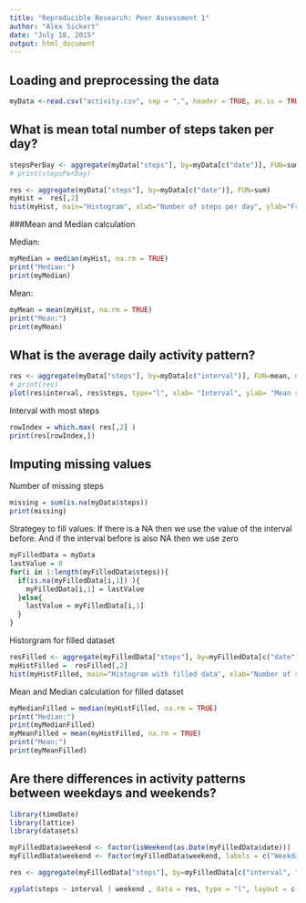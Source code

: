 ```yaml
---
title: "Reproducible Research: Peer Assessment 1"
author: "Alex Sickert"
date: "July 18, 2015"
output: html_document
---
```



## Loading and preprocessing the data


```r
myData <-read.csv("activity.csv", sep = ",", header = TRUE, as.is = TRUE)
```


## What is mean total number of steps taken per day?

```r
stepsPerDay <- aggregate(myData["steps"], by=myData[c("date")], FUN=sum)
# print(stepsPerDay)
```



```r
res <- aggregate(myData["steps"], by=myData[c("date")], FUN=sum)
myHist =  res[,2]
hist(myHist, main="Histogram", xlab="Number of steps per day", ylab="Frequency")
```


###Mean and Median calculation

Median:

```r
myMedian = median(myHist, na.rm = TRUE)
print("Median:")
print(myMedian)

```

Mean:

```r

myMean = mean(myHist, na.rm = TRUE)
print("Mean:")
print(myMean)
```

## What is the average daily activity pattern?

```r
res <- aggregate(myData["steps"], by=myData[c("interval")], FUN=mean, na.rm=TRUE)
# print(res)
plot(res$interval, res$steps, type="l", xlab= "Interval", ylab= "Mean steps",  lwd=2)
```

Interval with most steps
```r
rowIndex = which.max( res[,2] )
print(res[rowIndex,])
```

## Imputing missing values

Number of missing steps

```r
missing = sum(is.na(myData$steps))
print(missing)
```


Strategey to fill values: If there is a NA then we use the value of the interval before. And if the interval before is also NA then we use zero

```r
myFilledData = myData
lastValue = 0 
for(i in 1:length(myFilledData$steps)){
  if(is.na(myFilledData[i,1]) ){
    myFilledData[i,1] = lastValue
  }else{
    lastValue = myFilledData[i,1]
  }
}
```


Historgram for filled dataset 

```r
resFilled <- aggregate(myFilledData["steps"], by=myFilledData[c("date")], FUN=sum)
myHistFilled =  resFilled[,2]
hist(myHistFilled, main="Histogram with filled data", xlab="Number of steps per day", ylab="Frequency")
```



Mean and Median calculation for filled dataset

```r
myMedianFilled = median(myHistFilled, na.rm = TRUE)
print("Median:")
print(myMedianFilled)
myMeanFilled = mean(myHistFilled, na.rm = TRUE)
print("Mean:")
print(myMeanFilled)
```


## Are there differences in activity patterns between weekdays and weekends?

```r
library(timeDate)
library(lattice)
library(datasets)

myFilledData$weekend <- factor(isWeekend(as.Date(myFilledData$date)))
myFilledData$weekend <- factor(myFilledData$weekend, labels = c("Weekday", "Weekend"))

res <- aggregate(myFilledData["steps"], by=myFilledData[c("interval", "weekend")], FUN=mean, na.rm=TRUE)

xyplot(steps ~ interval | weekend , data = res, type = "l", layout = c(1,2))
```

